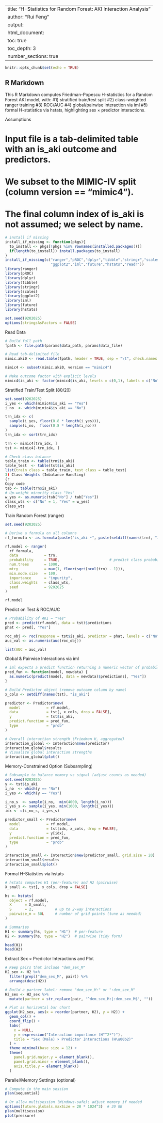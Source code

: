 ----
title: "H-Statistics for Random Forest: AKI Interaction Analysis"
author: "Rui Feng"
output:
  html_document:
    toc: true
    toc_depth: 3
    number_sections: true
---

```{r setup, include=FALSE}
knitr::opts_chunk$set(echo = TRUE)
```

## R Markdown
This R Markdown computes Friedman–Popescu H-statistics for a Random Forest AKI model, with:
#1) stratified train/test split
#2) class-weighted ranger training
#3) ROC/AUC
#4) global/pairwise interaction via iml 
#5) formal H-statistics via hstats, highlighting sex × predictor interactions.

Assumptions

# Input file is a tab-delimited table with an is_aki outcome and predictors.
# We subset to the MIMIC-IV split (column version == "mimic4").
# The final column index of is_aki is not assumed; we select by name.

```{r}
# install if missing
install_if_missing <- function(pkgs){
  to_install <- pkgs[!pkgs %in% rownames(installed.packages())]
  if(length(to_install)) install.packages(to_install)
}
install_if_missing(c("ranger","pROC","dplyr","tibble","stringr","scales",
                     "ggplot2","iml","future","hstats","readr"))
library(ranger)
library(pROC)
library(dplyr)
library(tibble)
library(stringr)
library(scales)
library(ggplot2)
library(iml)
library(future)
library(hstats)

set.seed(9202025)
options(stringsAsFactors = FALSE)

```

Read Data

```{r}
# Build full path
fpath <- file.path(params$data_path, params$data_file)

# Read tab-delimited file
mimic.aki0 <- read.table(fpath, header = TRUE, sep = "\t", check.names = FALSE)

mimic4 <- subset(mimic.aki0, version == "mimic4")

# Make outcome factor with explicit levels
mimic4$is_aki <- factor(mimic4$is_aki, levels = c(0,1), labels = c("No","Yes"))
```

Stratified Train/Test Split (80/20)

```{r}
set.seed(9202025)
i_yes <- which(mimic4$is_aki == "Yes")
i_no  <- which(mimic4$is_aki == "No")

trn_idx <- c(
  sample(i_yes, floor(0.8 * length(i_yes))),
  sample(i_no,  floor(0.8 * length(i_no)))
)
trn_idx <- sort(trn_idx)

trn <- mimic4[trn_idx, ]
tst <- mimic4[-trn_idx, ]

# Check class balance
table_train <- table(trn$is_aki)
table_test  <- table(tst$is_aki)
list(train_class = table_train, test_class = table_test)
3) Class Weights (Imbalance Handling)
{r
Copy code
tab <- table(trn$is_aki)
# Up-weight minority class "Yes"
w_yes <- as.numeric(tab["No"] / tab["Yes"])
class_wts <- c("No" = 1, "Yes" = w_yes)
class_wts
```

Train Random Forest (ranger)

```{r}
set.seed(9202025)

# Derive a formula on all columns
rf_formula <- as.formula(paste("is_aki ~", paste(setdiff(names(trn), "is_aki"), collapse = " + ")))

rf.model <- ranger(
  rf_formula,
  data            = trn,
  probability     = TRUE,                       # predict class probabilities
  num.trees       = 1000,
  mtry            = max(1, floor(sqrt(ncol(trn) - 1))),
  min.node.size   = 100,
  importance      = "impurity",
  class.weights   = class_wts,
  seed            = 9202025
)

rf.model
```

 Predict on Test & ROC/AUC
 
```{r}
# Probability of AKI = "Yes"
pred <- predict(rf.model, data = tst)$predictions
phat <- pred[, "Yes"]

roc_obj <- roc(response = tst$is_aki, predictor = phat, levels = c("No","Yes"), direction = "<")
auc_val <- as.numeric(auc(roc_obj))

list(AUC = auc_val)
```

 Global & Pairwise Interactions via iml
 
```{r}
# iml expects a predict function returning a numeric vector of probabilities for the positive class
pred_fun <- function(model, newdata) {
  as.numeric(predict(model, data = newdata)$predictions[, "Yes"])
}

# Build Predictor object (remove outcome column by name)
x_cols <- setdiff(names(tst), "is_aki")

predictor <- Predictor$new(
  model            = rf.model,
  data             = tst[, x_cols, drop = FALSE],
  y                = tst$is_aki,
  predict.function = pred_fun,
  type             = "prob"
)

# Overall interaction strength (Friedman H, aggregated)
interaction_global <- Interaction$new(predictor)
interaction_global$results
# Visualize global interaction strengths
interaction_global$plot()
```

Memory-Constrained Option (Subsampling)

```{r}
# Subsample to balance memory vs signal (adjust counts as needed)
set.seed(9202025)
y <- tst$is_aki
i_no  <- which(y == "No")
i_yes <- which(y == "Yes")

i_no_s  <- sample(i_no,  min(4000, length(i_no)))
i_yes_s <- sample(i_yes, min(1000, length(i_yes)))
idx <- c(i_no_s, i_yes_s)

predictor_small <- Predictor$new(
  model            = rf.model,
  data             = tst[idx, x_cols, drop = FALSE],
  y                = y[idx],
  predict.function = pred_fun,
  type             = "prob"
)

interaction_small <- Interaction$new(predictor_small, grid.size = 20)
interaction_small$results
interaction_small$plot()
```

Formal H-Statistics via hstats

```{r}
# hstats computes H1 (per-feature) and H2 (pairwise)
X_small <- tst[, x_cols, drop = FALSE]

hs <- hstats(
  object = rf.model,
  X      = X_small,
  S      = 2,          # up to 2-way interactions
  pairwise_m = 50L     # number of grid points (tune as needed)
)

# Summaries
H1 <- summary(hs, type = "H1")  # per-feature
H2 <- summary(hs, type = "H2")  # pairwise (tidy form)

head(H1)
head(H2)
```

Extract Sex × Predictor Interactions and Plot

```{r}
# Keep pairs that include "dem_sex_M"
H2_sex <- H2 %>%
  filter(grepl("dem_sex_M", pair)) %>%
  arrange(desc(H2))

# Build a partner label: remove "dem_sex_M:" or ":dem_sex_M"
H2_sex <- H2_sex %>%
  mutate(partner = str_replace(pair, "^dem_sex_M:|:dem_sex_M$", ""))

# Plot as horizontal bar chart
ggplot(H2_sex, aes(x = reorder(partner, H2), y = H2)) +
  geom_col() +
  coord_flip() +
  labs(
    x = NULL,
    y = expression("Interaction importance (H"^2*")"),
    title = "Sex (Male) × Predictor Interactions (H\u00b2)"
  ) +
  theme_minimal(base_size = 12) +
  theme(
    panel.grid.major.y = element_blank(),
    panel.grid.minor = element_blank(),
    axis.title.y = element_blank()
  )
```

Parallel/Memory Settings (optional)

```{r}
# Compute in the main session
plan(sequential)

# Or allow multisession (Windows-safe); adjust memory if needed
options(future.globals.maxSize = 20 * 1024^3)  # 20 GB
plan(multisession)
plot(pressure)
```
